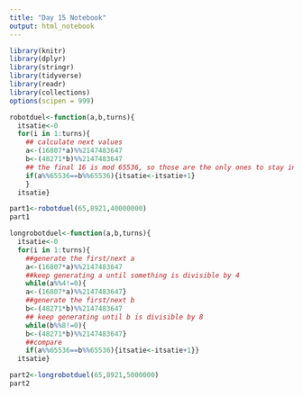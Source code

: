 ```yaml
---
title: "Day 15 Notebook"
output: html_notebook
---
```


```r
library(knitr)
library(dplyr)
library(stringr)
library(tidyverse)
library(readr)
library(collections)
options(scipen = 999)
```

```r
robotduel<-function(a,b,turns){
  itsatie<-0
  for(i in 1:turns){
    ## calculate next values
    a<-(16807*a)%%2147483647
    b<-(48271*b)%%2147483647
    ## the final 16 is mod 65536, so those are the only ones to stay interested in
    if(a%%65536==b%%65536){itsatie<-itsatie+1}
    }
  itsatie}

```

```r
part1<-robotduel(65,8921,40000000)
part1
```
```r
longrobotduel<-function(a,b,turns){
  itsatie<-0
  for(i in 1:turns){
    ##generate the first/next a
    a<-(16807*a)%%2147483647
    ##keep generating a until something is divisible by 4
    while(a%%4!=0){
    a<-(16807*a)%%2147483647}
    ##generate the first/next b
    b<-(48271*b)%%2147483647
    ## keep generating until b is divisible by 8
    while(b%%8!=0){
    b<-(48271*b)%%2147483647}
    ##compare
    if(a%%65536==b%%65536){itsatie<-itsatie+1}}
  itsatie}

```


```r
part2<-longrobotduel(65,8921,5000000)
part2
```

